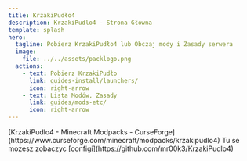 ```yaml
---
title: KrzakiPudło4
description: KrzakiPudlo4 - Strona Główna
template: splash
hero:
  tagline: Pobierz KrzakiPudło4 lub Obczaj mody i Zasady serwera
  image:
    file: ../../assets/packlogo.png
  actions:
    - text: Pobierz KrzakiPudło
      link: guides-install/launchers/
      icon: right-arrow
    - text: Lista Modów, Zasady
      link: guides/mods-etc/
      icon: right-arrow
---
```




<CardGrid>
	<Card title="Sprawdz na CurseForge" icon="document">
	[KrzakiPudlo4 - Minecraft Modpacks - CurseForge](https://www.curseforge.com/minecraft/modpacks/krzakipudlo4)
	</Card>
	<Card title="Patodeweloperskie Configi" icon="github">
		Tu se mozesz zobaczyc [configi](https://github.com/mr00k3/KrzakiPudlo4)
	</Card>
</CardGrid>